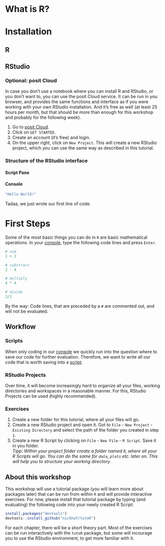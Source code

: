 # What is R?

## 

# Installation

## R

## RStudio

### Optional: posit Cloud

In case you don't use a notebook where you can install R and RStudio, or you don't want to, you can use the posit Cloud service. It can be run in you browser, and provides the same functions and interface as if you were working with your own RStudio installation. And it's free as well (at least 25 hours per month, but that should be more than enough for this workshop and probably for the following week).

1.  Go to [posit Cloud](https://posit.cloud/).
2.  Click on `GET STARTED`.
3.  Create an account (it's free) and login.
4.  On the upper right, click on `New Project`. This will create a new RStudio project, which you can use the same way as described in this tutorial.

### Structure of the RStudio interface

#### Script Pane

#### Console {#console}

```r
"Hello World!"
```

Tadaa, we just wrote our first line of code.

# First Steps

Some of the most basic things you can do in `R` are basic mathematical operations. In your [console](#console), type the following code lines and press `Enter`.

```r
# sum
1 + 2

# substract
2 - 4

# multiply
4 * 4

# divide
3/2
```

By the way: Code lines, that are preceded by a `#` are commented out, and will not be evaluated.

## Workflow

### Scripts

When only coding in our [console](#console) we quickly run into the question where to save our code for further evaluation. Therefore, we want to write all our code that is worth saving into a [script](#script_pane).

### RStudio Projects

Over time, it will become increasingly hard to organize all your files, working directories and workspaces in a reasonable manner. For this, RStudio Projects can be used (highly recommended).

### Exercises

1.  Create a new folder for this tutorial, where all your files will go.
2.  Create a new RStudio project and open it. Got to `File` - `New Project` - `Existing Directory` and select the path of the folder you created in step `1`.
3.  Create a new R Script by clicking on `File` - `New File` - `R Script`. Save it in you folder.\
    *Tipp: Within your project folder create a folder named `R`, where all your R Scripts will go. You can do the same for `data`, `plots` etc. later on. This will help you to structure your working directory.*

## About this workshop

This workshop will use a tutorial package (you will learn more about packages later) that can be run from within `R` and will provide interactive exercises. For now, please install that tutorial package by typing (and evaluating) the following code into your newly created R Script:

```r
install.packages("devtools")
devtools::install_github("nickhaf/tutoR")
```

For each chapter, there will be a short theory part. Most of the exercises can be run interactively with the `tutoR` package, but some will incourage you to use the RStudio environment, to get more familiar with it.
